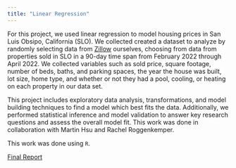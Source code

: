 ```yaml
---
title: "Linear Regression"
---
```


For this project, we used linear regression to model housing prices in San Luis Obsipo, California (SLO). We collected created a dataset to analyze by randomly selecting data from [Zillow](https://www.zillow.com/) ourselves, choosing from data from properties sold in SLO in a 90-day time span from February 2022 through April 2022. We collected variables such as sold price, square footage, number of beds, baths, and parking spaces, the year the house was built, lot size, home type, and whether or not they had a pool, cooling, or heating on each property in our data set. 

This project includes exploratory data analysis, transformations, and model building techniques to find a model which best fits the data. Additionally, we performed statistical inference and model validation to answer key research questions and assess the overall model fit. This work was done in collaboration with Martin Hsu and Rachel Roggenkemper.

This work was done using `R`.


[Final Report](documents/lreg_report.pdf)